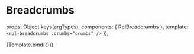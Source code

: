
<Meta title="Molecules/Breadcrumbs" />

# Breadcrumbs

  props: Object.keys(argTypes),
  components: { RplBreadcrumbs },
  template: `<rpl-breadcrumbs :crumbs="crumbs" />`
});

<Canvas>
  <Story
    name="Breadcrumbs"
    args={{
      crumbs: [
        { text: 'Home', url: '#' },
        { text: 'Level 1 page title', url: '#' },
        { text: 'Level 2 page title' }
      ]
    }}
  >
    {Template.bind({})}
  </Story>
</Canvas>

<ArgsTable of={RplBreadcrumbs} />

